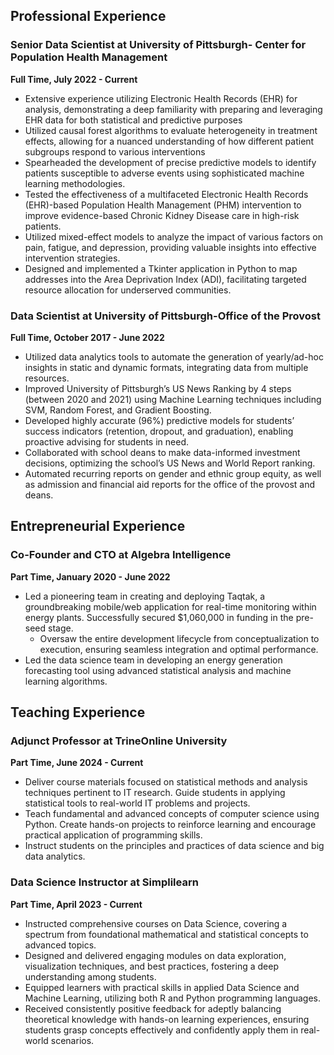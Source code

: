## Professional Experience

### Senior Data Scientist at University of Pittsburgh- Center for Population Health Management

**Full Time, July 2022 - Current**

-   Extensive experience utilizing Electronic Health Records (EHR) for analysis, demonstrating a deep familiarity with preparing and leveraging EHR data for both statistical and predictive purposes
-   Utilized causal forest algorithms to evaluate heterogeneity in treatment effects, allowing for a nuanced understanding of how different patient subgroups respond to various interventions
-   Spearheaded the development of precise predictive models to identify patients susceptible to adverse events using sophisticated machine learning methodologies.
-   Tested the effectiveness of a multifaceted Electronic Health Records (EHR)-based Population Health Management (PHM) intervention to improve evidence-based Chronic Kidney Disease care in high-risk patients.
-   Utilized mixed-effect models to analyze the impact of various factors on pain, fatigue, and depression, providing valuable insights into effective intervention strategies.
-   Designed and implemented a Tkinter application in Python to map addresses into the Area Deprivation Index (ADI), facilitating targeted resource allocation for underserved communities.

### Data Scientist at University of Pittsburgh-Office of the Provost

**Full Time, October 2017 - June 2022**

-   Utilized data analytics tools to automate the generation of yearly/ad-hoc insights in static and dynamic formats, integrating data from multiple resources.
-   Improved University of Pittsburgh's US News Ranking by 4 steps (between 2020 and 2021) using Machine Learning techniques including SVM, Random Forest, and Gradient Boosting.
-   Developed highly accurate (96%) predictive models for students' success indicators (retention, dropout, and graduation), enabling proactive advising for students in need.
-   Collaborated with school deans to make data-informed investment decisions, optimizing the school's US News and World Report ranking.
-   Automated recurring reports on gender and ethnic group equity, as well as admission and financial aid reports for the office of the provost and deans.

## Entrepreneurial Experience

### Co-Founder and CTO at Algebra Intelligence

**Part Time, January 2020 - June 2022**

-   Led a pioneering team in creating and deploying Taqtak, a groundbreaking mobile/web application for real-time monitoring within energy plants. Successfully secured \$1,060,000 in funding in the pre-seed stage.
    -   Oversaw the entire development lifecycle from conceptualization to execution, ensuring seamless integration and optimal performance.
-   Led the data science team in developing an energy generation forecasting tool using advanced statistical analysis and machine learning algorithms.

## Teaching Experience

### Adjunct Professor at TrineOnline University

**Part Time, June 2024 - Current**

-   Deliver course materials focused on statistical methods and analysis techniques pertinent to IT research. Guide students in applying statistical tools to real-world IT problems and projects.
-   Teach fundamental and advanced concepts of computer science using Python. Create hands-on projects to reinforce learning and encourage practical application of programming skills.
-   Instruct students on the principles and practices of data science and big data analytics.

### Data Science Instructor at Simplilearn

**Part Time, April 2023 - Current**

-   Instructed comprehensive courses on Data Science, covering a spectrum from foundational mathematical and statistical concepts to advanced topics.
-   Designed and delivered engaging modules on data exploration, visualization techniques, and best practices, fostering a deep understanding among students.
-   Equipped learners with practical skills in applied Data Science and Machine Learning, utilizing both R and Python programming languages.
-   Received consistently positive feedback for adeptly balancing theoretical knowledge with hands-on learning experiences, ensuring students grasp concepts effectively and confidently apply them in real-world scenarios.
